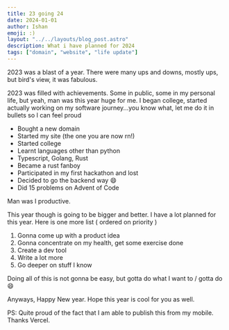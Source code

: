 ```yaml
---
title: 23 going 24
date: 2024-01-01
author: Ishan
emoji: :)
layout: "../../layouts/blog_post.astro"
description: What i have planned for 2024
tags: ["domain", "website", "life update"]
---
```


2023 was a blast of a year. There were many ups and downs, mostly ups, but bird's view, it was fabulous.

2023 was filled with achievements. Some in public, some in my personal life, but yeah, man was this year huge for me. I began college, started actually working on my software journey...you know what, let me do it in bullets so I can feel proud

- Bought a new domain
- Started my site (the one you are now rn!)
- Started college
- Learnt languages other than python
- Typescript, Golang, Rust
- Became a rust fanboy
- Participated in my first hackathon and lost
- Decided to go the backend way 😄
- Did 15 problems on Advent of Code

Man was I productive.

This year though is going to be bigger and better. I have a lot planned for this year. Here is one more list ( ordered on priority )

1. Gonna come up with a product idea
2. Gonna concentrate on my health, get some exercise done
3. Create a dev tool
4. Write a lot more
5. Go deeper on stuff I know

Doing all of this is not gonna be easy, but gotta do what I want to / gotta do 😄

Anyways, Happy New year. Hope this year is cool for you as well.

PS: Quite proud of the fact that I am able to publish this from my mobile. Thanks Vercel.